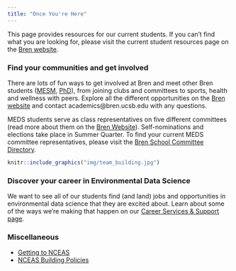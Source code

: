 ```yaml
---
title: "Once You're Here" 
---
```


This page provides resources for our current students. If you can't find what you are looking for, please visit the current student resources page on the [Bren website](https://bren.ucsb.edu/current-student-resources).

### Find your communities and get involved

There are lots of fun ways to get involved at Bren and meet other Bren students ([MESM](https://bren.ucsb.edu/people/masters-students), [PhD](https://bren.ucsb.edu/people/phd-students)), from joining clubs and committees to sports, health and wellness with peers. Explore all the different opportunities on the [Bren website](https://bren.ucsb.edu/bren-student-activities) and contact academics@bren.ucsb.edu with any questions.

MEDS students serve as class representatives on five different committees (read more about them on the [Bren Website](https://bren.ucsb.edu/bren-student-activities)). Self-nominations and elections take place in Summer Quarter. To find your current MEDS committee representatives, please visit the [Bren School Committee Directory](https://bren.ucsb.edu/bren-school-committees).

```r
knitr::include_graphics("img/team_building.jpg")
```

### Discover your career in Environmental Data Science

We want to see all of our students find (and land) jobs and opportunities in environmental data science that they are excited about. Learn about some of the ways we're making that happen on our [Career Services & Support page](career.html).

### Miscellaneous 
  
* [Getting to NCEAS](getting_to_nceas.html)
* [NCEAS Building Policies](nceas-building-policies.html)


